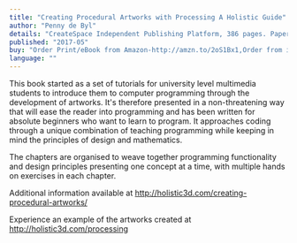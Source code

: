 ```yaml
---
title: "Creating Procedural Artworks with Processing A Holistic Guide"
author: "Penny de Byl"
details: "CreateSpace Independent Publishing Platform, 386 pages. Paperback."
published: "2017-05"
buy: "Order Print/eBook from Amazon-http://amzn.to/2oS1Bx1,Order from iBooks-https://geo.itunes.apple.com/us/book/creating-procedural-artworks-with-processing/id1247713287?mt=11"
language: ""
---
```


This book started as a set of tutorials for university level multimedia students to introduce them to computer programming through the development of artworks. It's therefore presented in a non-threatening way that will ease the reader into programming and has been written for absolute beginners who want to learn to program. It approaches coding through a unique combination of teaching programming while keeping in mind the principles of design and mathematics.

The chapters are organised to weave together programming functionality and design principles presenting one concept at a time, with multiple hands on exercises in each chapter.

Additional information available at http://holistic3d.com/creating-procedural-artworks/

Experience an example of the artworks created at http://holistic3d.com/processing
